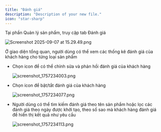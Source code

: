 ```yaml
---
title: "Đánh giá"
description: "Description of your new file."
icon: "star-sharp"
---
```


Tại phần Quản lý sản phẩm, truy cập tab Đánh giá

![Screenshot 2025-09-07 at 15.29.49.png](/images/Screenshot2025-09-07at15.29.49.png)

Ở giao diện tổng quan, người dùng có thể xem các thống kê đánh giá của khách hàng cho từng loại sản phẩm

- Chọn icon <Icon icon="pencil" color="#1204e2" size={15} /> để có thể chỉnh sửa và phản hồi đánh giá của khách hàng

  ![screenshot_1757234003.png](/images/screenshot_1757234003.png)


- Chọn icon <Icon icon="toggle-large-on" color="#0a06e4" size={15} /> để bật/tắt đánh giá của khách hàng

  ![screenshot_1757234077.png](/images/screenshot_1757234077.png)
- Người dùng có thể tìm kiếm đánh giá theo tên sản phẩm hoặc lọc các đánh giá theo ngày được khởi tạo, theo số sao mà khách hàng đánh giá để hiển thị kết quả như yêu cầu

  ![screenshot_1757234113.png](/images/screenshot_1757234113.png)